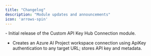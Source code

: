 ```yaml
---
title: "Changelog"
description: "Module updates and announcements"
icon: 'arrows-spin'
---
```


<Update label="2025/08/01" description="apicon-v0.1.0">
  - Initial release of the Custom API Key Hub Connection module.

  - Creates an Azure AI Project workspace connection using ApiKey authentication to any target URL; stores API key and metadata.

</Update>


